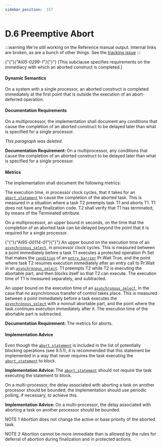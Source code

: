 ---
sidebar_position:  157
---

# D.6 Preemptive Abort

:::warning
We're still working on the Reference manual output.  Internal links are broken,
as are a bunch of other things.
See the [tracking issue](https://github.com/ada-lang-io/ada-lang-io/issues/20)
:::


<p>{"{"}<em>{"AI05-0299-1"}</em>{"}"} [This subclause specifies requirements on the immediacy with which an aborted construct is completed.] </p>

#### Dynamic Semantics

<p>On a system with a single processor, an aborted construct is completed immediately at the first point that is outside the execution of an abort-deferred operation.</p>

#### Documentation Requirements

<p>On a multiprocessor, the implementation shall document any conditions that cause the completion of an aborted construct to be delayed later than what is specified for a single processor. </p>
<Admonition type="note">
<p><em>This paragraph was deleted.</em></p></Admonition>

<Admonition type="note">
<p><strong>Documentation Requirement: </strong>On a multiprocessor, any conditions that cause the completion of an aborted construct to be delayed later than what is specified for a single processor.</p></Admonition>


#### Metrics

<p>The implementation shall document the following metrics: </p>
<p>The execution time, in processor clock cycles, that it takes for an <code><a href="../AA-9/AA-9.8#S0284">abort_statement</a></code> to cause the completion of the aborted task. This is measured in a situation where a task T2 preempts task T1 and aborts T1. T1 does not have any finalization code. T2 shall verify that T1 has terminated, by means of the Terminated attribute.</p>
<p>On a multiprocessor, an upper bound in seconds, on the time that the completion of an aborted task can be delayed beyond the point that it is required for a single processor.</p>
<p>{"{"}<em>{"AI95-00114-01"}</em>{"}"} An upper bound on the execution time of an <code><a href="../AA-9/AA-9.7#S0280">asynchronous_select</a></code>, in processor clock cycles. This is measured between a point immediately before a task T1 executes a protected operation Pr.Set that makes the <code><a href="../AA-4/AA-4.5#S0150">condition</a></code> of an <code><a href="../AA-9/AA-9.5#S0262">entry_barrier</a></code> Pr.Wait True, and the point where task T2 resumes execution immediately after an entry call to Pr.Wait in an <code><a href="../AA-9/AA-9.7#S0280">asynchronous_select</a></code>. T1 preempts T2 while T2 is executing the abortable part, and then blocks itself so that T2 can execute. The execution time of T1 is measured separately, and subtracted.</p>
<p>An upper bound on the execution time of an <code><a href="../AA-9/AA-9.7#S0280">asynchronous_select</a></code>, in the case that no asynchronous transfer of control takes place. This is measured between a point immediately before a task executes the <code><a href="../AA-9/AA-9.7#S0280">asynchronous_select</a></code> with a nonnull abortable part, and the point where the task continues execution immediately after it. The execution time of the abortable part is subtracted. </p>
<Admonition type="note">
<p><strong>Documentation Requirement: </strong>The metrics for aborts.</p></Admonition>


#### Implementation Advice

<p>Even though the <code><a href="../AA-9/AA-9.8#S0284">abort_statement</a></code> is included in the list of potentially blocking operations (see 9.5.1), it is recommended that this statement be implemented in a way that never requires the task executing the <code><a href="../AA-9/AA-9.8#S0284">abort_statement</a></code> to block.</p>
<Admonition type="note">
<p><strong>Implementation Advice: </strong>The <code><a href="../AA-9/AA-9.8#S0284">abort_statement</a></code> should not require the task executing the statement to block.</p></Admonition>

<p>On a multi-processor, the delay associated with aborting a task on another processor should be bounded; the implementation should use periodic polling, if necessary, to achieve this.</p>
<Admonition type="note">
<p><strong>Implementation Advice: </strong>On a multi-processor, the delay associated with aborting a task on another processor should be bounded.</p></Admonition>

<Admonition type="note">
<p>NOTE 1   Abortion does not change the active or base priority of the aborted task.</p></Admonition>

<Admonition type="note">
<p>NOTE 2   Abortion cannot be more immediate than is allowed by the rules for deferral of abortion during finalization and in protected actions.</p></Admonition>

